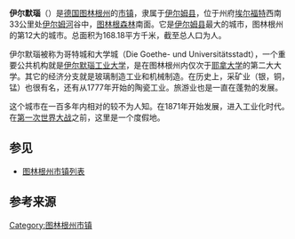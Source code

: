 {{noteTA|G1=德国地名|G2=Landkreis|G3=单位}}
{{Infobox Germany municipality
| district = [[伊尔姆县|伊尔姆县]]
| footnotes = 资料最后更新：{{date|2021-08-22|iso}}
}}
'''伊尔默瑙'''（{{lang-de|Ilmenau}}）是[[德国|德国]][[图林根州|图林根州]]的[[市镇_(德国)|市镇]]，隶属于[[伊尔姆县|伊尔姆县]]，位于州府[[埃尔福特|埃尔福特]]西南33公里处[[伊尔姆河|伊尔姆河]]谷中，[[图林根森林|图林根森林]]南面。它是[[伊尔姆县|伊尔姆县]]最大的城市，图林根州的第12大的城市。总面积为168.18平方千米，截至{{wikidata|qualifier|P1082|P585}}总人口为{{wikidata|property|normal+|P1082}}人。

伊尔默瑙被称为哥特城和大学城（Die Goethe- und Universitätsstadt），一个重要公共机构就是[[伊尔默瑙工业大学|伊尔默瑙工业大学]]，是在图林根州内仅次于[[耶拿大学|耶拿大学]]的第二大大学。其它的经济分支就是玻璃制造工业和机械制造。在历史上，采矿业（银，铜，锰）也很有名，还有从1777年开始的陶瓷工业。旅游业也是一直在蓬勃的发展。

这个城市在一百多年内相对的较不为人知。在1871年开始发展，进入工业化时代。在[[第一次世界大战|第一次世界大战]]之前，这里是一个度假地。

== 参见 ==
*[[图林根州市镇列表|图林根州市镇列表]]

== 参考来源 ==
{{reflist}}

{{伊尔姆县行政区划}}
{{Authority control}}
{{DEFAULTSORT:Ilmenau}}
[[Category:图林根州市镇|Category:图林根州市镇]]